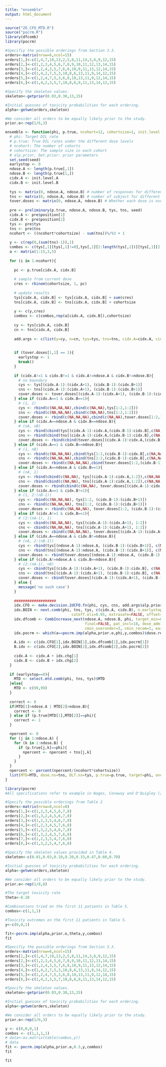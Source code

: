 ```yaml
---
title: "ensemble"
output: html_document
---
```



```r
source("2D_CFO_MTD.R")
source("pocrm.R")
library(dfcomb)
library(pocrm)

#Specifiy the possible orderings from Section 3.3.
orders<-matrix(nrow=6,ncol=15)
orders[1,]<-c(1,4,7,10,13,2,5,8,11,14,3,6,9,12,15)
orders[2,]<-c(1,2,3,4,5,6,7,8,9,10,11,12,13,14,15)
orders[3,]<-c(1,2,4,3,5,7,6,8,10,9,11,13,12,14,15)
orders[4,]<-c(1,4,2,7,5,3,10,8,6,13,11,9,14,12,15)
orders[5,]<-c(1,2,4,7,5,3,6,8,10,13,11,9,12,14,15)
orders[6,]<-c(1,4,2,3,5,7,10,8,6,9,11,13,14,12,15)

#Specify the skeleton values.
skeleton<-getprior(0.03,0.30,13,15)

#Initial guesses of toxicity probabilities for each ordering.
alpha<-getwm(orders,skeleton)

#We consider all orders to be equally likely prior to the study.
prior.o<-rep(1/6,3)
```




```r
ensemble <- function(phi, p.true, ncohort=12, cohortsize=1, init.level.A=1, init.level.B=1, add.args=list(), seed=NULL){
  # phi: Target DIL rate
  # p.true: True DIL rates under the different dose levels
  # ncohort: The number of cohorts
  # cohortsize: The sample size in each cohort
  # alp.prior, bet.prior: prior parameters
  set.seed(seed)
  earlystop <- 0
  ndose.A <- length(p.true[,1])
  ndose.B <- length(p.true[1,])
  cidx.A <- init.level.A
  cidx.B <- init.level.B
  
  tys <- matrix(0, ndose.A, ndose.B) # number of responses for different doses.
  tns <- matrix(0, ndose.A, ndose.B) # number of subject for different doses.
  tover.doses <- matrix(0, ndose.A, ndose.B) # Whether each dose is overdosed or not, 1 yes
  
  pre <- preliminary(p.true, ndose.A, ndose.B, tys, tns, seed)
  cidx.A <- pre$position[1]
  cidx.B <- pre$position[2]
  tys <- pre$tys
  tns <- pre$tns
  ncohort <- ((ncohort*cohortsize) - sum(tns))%/%3 + 1
  
  y <- c(rep(0,(sum(tns)-1)),1)
  combos <- c(tys[,1][tys[,1]!=0],tys[,1][2:length(tys[,1])][tys[,1][2:length(tys[,1])]!=0])
  a <- matrix(1:15,3,5)
  
  for (i in 1:ncohort){
    
    pc <- p.true[cidx.A, cidx.B] 
    
    # sample from current dose
    cres <- rbinom(cohortsize, 1, pc)
    
    # update results
    tys[cidx.A, cidx.B] <- tys[cidx.A, cidx.B] + sum(cres)
    tns[cidx.A, cidx.B] <- tns[cidx.A, cidx.B] + cohortsize
    
    y <- c(y,cres)
    combos <- c(combos,rep(a[cidx.A, cidx.B]),cohortsize)
    
    cy <- tys[cidx.A, cidx.B]
    cn <- tns[cidx.A, cidx.B]
    
    add.args <- c(list(y=cy, n=cn, tys=tys, tns=tns, cidx.A=cidx.A, cidx.B=cidx.B), add.args)
    
    
    if (tover.doses[1,1] == 1){
      earlystop <- 1
      break()
    }
    
    if (cidx.A!=1 & cidx.B!=1 & cidx.A!=ndose.A & cidx.B!=ndose.B){
      # no boundary
      cys <- tys[(cidx.A-1):(cidx.A+1), (cidx.B-1):(cidx.B+1)]
      cns <- tns[(cidx.A-1):(cidx.A+1), (cidx.B-1):(cidx.B+1)]
      cover.doses <- tover.doses[(cidx.A-1):(cidx.A+1), (cidx.B-1):(cidx.B+1)]
    } else if (cidx.A==1 & cidx.B==1){
      # (1, 1)
      cys <- rbind(c(NA,NA,NA),cbind(c(NA,NA),tys[1:2,1:2]))
      cns <- rbind(c(NA,NA,NA),cbind(c(NA,NA),tns[1:2,1:2]))
      cover.doses <- rbind(c(NA,NA,NA),cbind(c(NA,NA),tover.doses[1:2,1:2]))
    } else if (cidx.A==ndose.A & cidx.B==ndose.B){
      # (nA, nB)
      cys <- rbind(cbind(tys[(cidx.A-1):cidx.A,(cidx.B-1):cidx.B],c(NA,NA)), c(NA,NA,NA))
      cns <- rbind(cbind(tns[(cidx.A-1):cidx.A,(cidx.B-1):cidx.B],c(NA,NA)), c(NA,NA,NA))
      cover.doses <- rbind(cbind(tover.doses[(cidx.A-1):cidx.A,(cidx.B-1):cidx.B],c(NA,NA)), c(NA,NA,NA))
    } else if (cidx.A==1 & cidx.B==ndose.B){
      # (1, nB) 
      cys <- rbind(c(NA,NA,NA),cbind(tys[1:2,(cidx.B-1):cidx.B],c(NA,NA)))
      cns <- rbind(c(NA,NA,NA),cbind(tns[1:2,(cidx.B-1):cidx.B],c(NA,NA)))
      cover.doses <- rbind(c(NA,NA,NA),cbind(tover.doses[1:2,(cidx.B-1):cidx.B],c(NA,NA)))
    } else if (cidx.A==ndose.A & cidx.B==1){
      # (nA, 1) 
      cys <- rbind(cbind(c(NA,NA), tys[(cidx.A-1):cidx.A,1:2]),c(NA,NA,NA))
      cns <- rbind(cbind(c(NA,NA), tns[(cidx.A-1):cidx.A,1:2]),c(NA,NA,NA))
      cover.doses <- rbind(cbind(c(NA,NA), tover.doses[(cidx.A-1):cidx.A,1:2]),c(NA,NA,NA))
    } else if (cidx.A==1 & cidx.B!=1){
      # (1, 2:(nB-1))
      cys <- rbind(c(NA,NA,NA), tys[1:2, (cidx.B-1):(cidx.B+1)])
      cns <- rbind(c(NA,NA,NA), tns[1:2, (cidx.B-1):(cidx.B+1)])
      cover.doses <- rbind(c(NA,NA,NA), tover.doses[1:2, (cidx.B-1):(cidx.B+1)])
    } else if (cidx.A!=1 & cidx.B==1){
      # (2:(nA-1), 1)
      cys <- cbind(c(NA,NA,NA), tys[(cidx.A-1):(cidx.A+1), 1:2])
      cns <- cbind(c(NA,NA,NA), tns[(cidx.A-1):(cidx.A+1), 1:2])
      cover.doses <- cbind(c(NA,NA,NA), tover.doses[(cidx.A-1):(cidx.A+1), 1:2])
    } else if (cidx.A==ndose.A & cidx.B!=ndose.B){
      # (nA, 2:(nB-1))
      cys <- rbind(tys[(ndose.A-1):ndose.A, (cidx.B-1):(cidx.B+1)], c(NA,NA,NA))
      cns <- rbind(tns[(ndose.A-1):ndose.A, (cidx.B-1):(cidx.B+1)], c(NA,NA,NA))
      cover.doses <- rbind(tover.doses[(ndose.A-1):ndose.A, (cidx.B-1):(cidx.B+1)], c(NA,NA,NA))
    } else if (cidx.A!=ndose.A & cidx.B==ndose.B){
      # (2:(nA-1), nB)
      cys <- cbind(tys[(cidx.A-1):(cidx.A+1), (cidx.B-1):cidx.B], c(NA,NA,NA))
      cns <- cbind(tns[(cidx.A-1):(cidx.A+1), (cidx.B-1):cidx.B], c(NA,NA,NA))
      cover.doses <- cbind(tover.doses[(cidx.A-1):(cidx.A+1), (cidx.B-1):cidx.B], c(NA,NA,NA))
    } else {
      message('no such case')
    }
    
    ###################
    idx.CFO <- make.decision.2dCFO.fn(phi, cys, cns, add.args$alp.prior, add.args$bet.prior, cover.doses)
    idx.BOIN <- next.comb(phi, tns, tys, c(cidx.A, cidx.B), n.earlystop=100, p.saf=0.6*phi, p.tox=1.4*phi, 
                              cutoff.eli=0.95, extrasafe=FALSE, offset=0.05) - c(cidx.A, cidx.B)
    idx.dfcomb <- CombIncrease_next(ndose.A, ndose.B, phi, target_min=0.2, target_max=0.4, prior_tox_a1, prior_tox_a2, cohortsize, 
                                    final=FALSE, pat_incl=18, dose_adm1=dose1, dose_adm2=dose2, toxicity=toxicity1, c_over=1, 
                                    cmin_overunder=3, cmin_recom=1, early_stop=1, alloc_rule=1) - c(cidx.A, cidx.B)
    idx.pocrm <- which(a==pocrm.imp(alpha,prior.o,phi,y,combos)$dose.rec, arr.ind = TRUE) - c(cidx.A, cidx.B)
    
    A.idx <- c(idx.CFO[1],idx.BOIN[1],idx.dfcomb[1],idx.pocrm[1])
    B.idx <- c(idx.CFO[2],idx.BOIN[2],idx.dfcomb[2],idx.pocrm[2])
    
    cidx.A <- cidx.A + idx.chg[1]
    cidx.B <- cidx.B + idx.chg[2]
  }
  
  if (earlystop==0){
    MTD <- select.mtd.comb(phi, tns, tys)$MTD
  }else{
    MTD <- c(99,99)
  }
  
  correct <- 0
  if(MTD[1]>ndose.A | MTD[2]>ndose.B){
    correct <- 0
  } else if (p.true[MTD[1],MTD[2]]==phi){
    correct <- 1
  }

  npercent <- 0
  for (j in 1:ndose.A) {
    for (k in 1:ndose.B) {
      if (p.true[j,k]==phi){
        npercent <- npercent + tns[j,k]
      }
    }
  }
  npercent <- percent(npercent/(ncohort*cohortsize))
  list(MTD=MTD, dose.ns=tns, DLT.ns=tys, p.true=p.true, target=phi, over.doses=tover.doses, correct=correct, npercent=npercent, ntox=sum(tys))
}

```


```r
library(pocrm)
#All specifications refer to example in Wages, Conaway and O'Quigley (2011).

#Specify the possible orderings from Table 2
orders<-matrix(nrow=8,ncol=8)
orders[1,]<-c(1,2,3,4,5,6,7,8)
orders[2,]<-c(1,3,2,4,5,6,7,8)
orders[3,]<-c(1,2,3,5,4,6,7,8)
orders[4,]<-c(1,2,3,4,5,7,6,8)
orders[5,]<-c(1,3,2,5,4,6,7,8)
orders[6,]<-c(1,3,2,4,5,7,6,8)
orders[7,]<-c(1,2,3,5,4,7,6,8)
orders[8,]<-c(1,3,2,5,4,7,6,8)

#Specify the skeleton values provided in Table 4.
skeleton<-c(0.01,0.03,0.10,0.20,0.33,0.47,0.60,0.70)

#Initial guesses of toxicity probabilities for each ordering.
alpha<-getwm(orders,skeleton)

#We consider all orders to be equally likely prior to the study.
prior.o<-rep(1/8,8)

#The target toxicity rate
theta<-0.20

#Combinations tried on the first 11 patients in Table 5.
combos<-c(1,1,1)

#Toxicity outcomes on the first 11 patients in Table 5.
y<-c(0,0,1)

fit<-pocrm.imp(alpha,prior.o,theta,y,combos)
fit

```

```r
#Specifiy the possible orderings from Section 3.3.
orders<-matrix(nrow=6,ncol=15)
orders[1,]<-c(1,4,7,10,13,2,5,8,11,14,3,6,9,12,15)
orders[2,]<-c(1,2,3,4,5,6,7,8,9,10,11,12,13,14,15)
orders[3,]<-c(1,2,4,3,5,7,6,8,10,9,11,13,12,14,15)
orders[4,]<-c(1,4,2,7,5,3,10,8,6,13,11,9,14,12,15)
orders[5,]<-c(1,2,4,7,5,3,6,8,10,13,11,9,12,14,15)
orders[6,]<-c(1,4,2,3,5,7,10,8,6,9,11,13,14,12,15)

#Specify the skeleton values.
skeleton<-getprior(0.03,0.30,13,15)

#Initial guesses of toxicity probabilities for each ordering.
alpha<-getwm(orders,skeleton)

#We consider all orders to be equally likely prior to the study.
prior.o<-rep(1/6,3)

y <- c(0,0,0,1)
combos <- c(1,1,1,1)
# data<-as.matrix(table(combos,y))
# data
fit <- pocrm.imp(alpha,prior.o,0.3,y,combos)
fit
```


```r
fit
```





